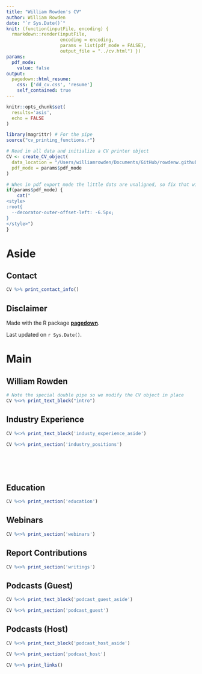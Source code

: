 ```yaml
---
title: "William Rowden's CV"
author: William Rowden
date: "`r Sys.Date()`"
knit: (function(inputFile, encoding) {
  rmarkdown::render(inputFile,
                    encoding = encoding,
                    params = list(pdf_mode = FALSE),
                    output_file = "../cv.html") })
params:
  pdf_mode:
    value: false
output:
  pagedown::html_resume:
    css: ['dd_cv.css', 'resume']
    self_contained: true
---
```


```r
knitr::opts_chunk$set(
  results='asis', 
  echo = FALSE
)

library(magrittr) # For the pipe
source("cv_printing_functions.r")

# Read in all data and initialize a CV printer object
CV <- create_CV_object(
  data_location = "/Users/williamrowden/Documents/GitHub/rowdenw.github.io/_data/",  
  pdf_mode = params$pdf_mode
)

```


```r
# When in pdf export mode the little dots are unaligned, so fix that with some conditional CSS.
if(params$pdf_mode) {
    cat("
<style>
:root{
  --decorator-outer-offset-left: -6.5px;
}
</style>")
}
```


Aside
================================================================================

Contact {#contact}
--------------------------------------------------------------------------------

```r
CV %>% print_contact_info()
```



Disclaimer {#disclaimer}
--------------------------------------------------------------------------------

Made with the R package [**pagedown**](https://github.com/rstudio/pagedown). 

Last updated on `r Sys.Date()`.



Main
================================================================================

William Rowden {#title}
--------------------------------------------------------------------------------

```r
# Note the special double pipe so we modify the CV object in place
CV %<>% print_text_block("intro") 
```



Industry Experience {data-icon=suitcase}
--------------------------------------------------------------------------------

::: aside
```r
CV %<>% print_text_block('industy_experience_aside')
```
:::

```r
CV %<>% print_section('industry_positions')
```

<!-- These breaks just force a new page so section doesnt get cut off -->
<br>
<br>
<br>

Education {data-icon=graduation-cap data-concise=true}
--------------------------------------------------------------------------------

```r
CV %<>% print_section('education')
```



Webinars {data-icon=phone}
--------------------------------------------------------------------------------

```r
CV %<>% print_section('webinars')
```



Report Contributions {data-icon=file-word}
--------------------------------------------------------------------------------

```r
CV %<>% print_section('writings')
```



Podcasts (Guest)  {data-icon=podcast}
--------------------------------------------------------------------------------

::: aside
```r
CV %<>% print_text_block('podcast_guest_aside')
```
:::

```r
CV %<>% print_section('podcast_guest')
```



Podcasts (Host)  {data-icon=podcast}
--------------------------------------------------------------------------------

::: aside
```r
CV %<>% print_text_block('podcast_host_aside')
```
:::

```r
CV %<>% print_section('podcast_host')
```



```r
CV %<>% print_links()
```

